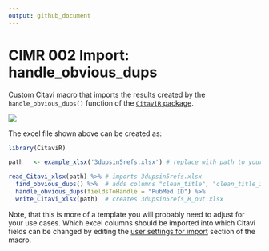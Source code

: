 ```yaml
---
output: github_document
---
```


# CIMR 002 Import: handle_obvious_dups
Custom Citavi macro that imports the results created by the `handle_obvious_dups()` function of the [`CitaviR` package](https://github.com/SchmidtPaul/CitaviR#citavir-).

![](CIMR 002.gif)

The excel file shown above can be created as:

```r
library(CitaviR)

path   <- example_xlsx('3dupsin5refs.xlsx') # replace with path to your xlsx file

read_Citavi_xlsx(path) %>% # imports 3dupsin5refs.xlsx
  find_obvious_dups() %>%  # adds columns "clean_title", "clean_title_id", "has_obv_dup", "obv_dup_id"
  handle_obvious_dups(fieldsToHandle = "PubMed ID") %>% 
  write_Citavi_xlsx(path)  # creates 3dupsin5refs_R_out.xlsx
```

Note, that this is more of a template you will probably need to adjust for your use cases. Which excel columns should be imported into which Citavi fields can be changed by editing the [user settings for import](https://github.com/SchmidtPaul/CitaviRMacros/blob/bda164893591000f2677c23dbb5776bd8d8dacbe/CIMR%20Import/CIMR%20001/CIMR%20001%20Import%20obvious_dup%20info.cs#L29) section of the macro. 